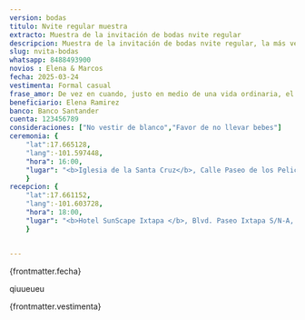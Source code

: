 ```yaml
---
version: bodas
titulo: Nvite regular muestra
extracto: Muestra de la invitación de bodas nvite regular
descripcion: Muestra de la invitación de bodas nvite regular, la más vendida de las invitaciones que te ofrecemos.
slug: nvita-bodas
whatsapp: 8488493900
novios : Elena & Marcos
fecha: 2025-03-24
vestimenta: Formal casual
frase_amor: De vez en cuando, justo en medio de una vida ordinaria, el amor nos regala un cuento de hadas.
beneficiario: Elena Ramirez
banco: Banco Santander
cuenta: 123456789
consideraciones: ["No vestir de blanco","Favor de no llevar bebes"]
ceremonia: {
    "lat":17.665128, 
    "lang":-101.597448,
    "hora": 16:00,
    "lugar": "<b>Iglesia de la Santa Cruz</b>, Calle Paseo de los Pelicanos 40883, Ixtapa Gro. (frente a la Moraleja)"
    }
recepcion: {
    "lat":17.661152, 
    "lang":-101.603728,
    "hora": 18:00,
    "lugar": "<b>Hotel SunScape Ixtapa </b>, Blvd. Paseo Ixtapa S/N-A, 40884 Zihuatanejo, Gro Blvd. Paseo Ixtapa S/N-A, 40884 Zihuatanejo, Gro."
    }


---
```




  <Encabezados texto="Nuestra Boda" />
   <ParrafosLibres texto="Daremos el “sí quiero”, seguiremos este emocionante viaje juntos y nos
    encantaría que nos acompañes a celebrar la gran fiesta de nuestra boda." />

  <section class="grid contenido">
    <div class="conte-cartas">
      <Cartas icono= "/bodas/fecha-icono.svg" titulo="Fecha de nuestra boda">
        <p>{frontmatter.fecha}</p>
      </Cartas>
      <Cartas icono= "/bodas/detalles-icono.svg" titulo="Detalles" array={frontmatter.consideraciones}>
        <p>qiuueueu</p>
      </Cartas>
      <Cartas icono= "/bodas/formal-icono.svg" titulo="Código de vestimenta">
        <p>{frontmatter.vestimenta}</p>
      </Cartas>
    </div>
  </section>

  <section class="grid contenido">
    <Frase frase={frontmatter.frase_amor} />
  </section>

  <section class="grid pantalla">
    <Galeria carpeta="nvitaPlus" />
  </section>

  <Encabezados  texto="El Lugar" />
  <section class="grid contenido fondo-mitad">
     <ParrafosLibres texto="Te compartimos la ubicación, te esperamos en la ceremonia religiosa y en
      la recepción de nuestra boda" />
    <div id="zigzag">
      <BloqueMapa
        encabezado="Ceremonia"
        dir={frontmatter.ceremonia.lugar}
        horario={frontmatter.ceremonia.hora}
        lat={frontmatter.ceremonia.lat}
        lng={frontmatter.ceremonia.lang}
        mapName="mapa1"
      />
      <BloqueMapa
        encabezado="Recepción"
        dir={frontmatter.recepcion.lugar}
        horario={frontmatter.recepcion.hora}
        lat={frontmatter.recepcion.lat}
        lng={frontmatter.recepcion.lang}
        mapName="mapa2"
      />
    </div>
  </section>

    
  <section class="grid contenido">
    <Regalos
      frase="El regalo más importante será tu presencia, te agradecemos si aparte nos deseas hacer un regalo en este día tan especial."
      beneficiario={frontmatter.beneficiario}
      banco={frontmatter.banco}
      cuenta={frontmatter.cuenta}
    />
  </section>

  <section class="grid contenido">
    <Contador fecha={frontmatter.fecha} />
  </section>

  <section>
    <Confirmacion whatsapp={frontmatter.whatsapp} dias_antes={7} version={frontmatter.version} client:only />
  </section>
 

   <BloqueVenta costo="990" stripe="https://buy.stripe.com/7sIbKZfQE5DJ1K8eUX" version={frontmatter.version} />